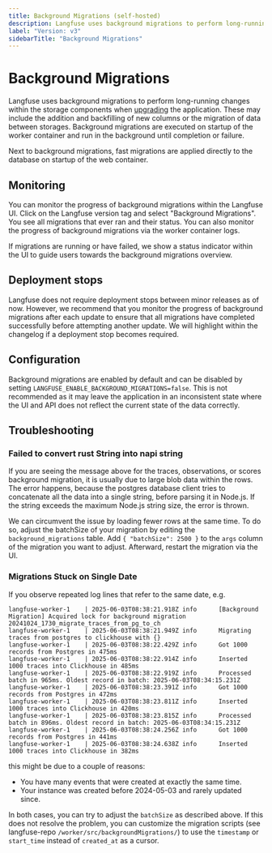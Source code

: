 ```yaml
---
title: Background Migrations (self-hosted)
description: Langfuse uses background migrations to perform long-running changes within the storage components when upgrading the application.
label: "Version: v3"
sidebarTitle: "Background Migrations"
---
```


# Background Migrations

Langfuse uses background migrations to perform long-running changes within the storage components when [upgrading](/self-hosting/upgrade) the application.
These may include the addition and backfilling of new columns or the migration of data between storages.
Background migrations are executed on startup of the worker container and run in the background until completion or failure.

Next to background migrations, fast migrations are applied directly to the database on startup of the web container.

## Monitoring

You can monitor the progress of background migrations within the Langfuse UI.
Click on the Langfuse version tag and select "Background Migrations".
You see all migrations that ever ran and their status.
You can also monitor the progress of background migrations via the worker container logs.

If migrations are running or have failed, we show a status indicator within the UI to guide users towards the background migrations overview.

## Deployment stops

Langfuse does not require deployment stops between minor releases as of now.
However, we recommend that you monitor the progress of background migrations after each update to ensure that all migrations have completed successfully before attempting another update.
We will highlight within the changelog if a deployment stop becomes required.

## Configuration

Background migrations are enabled by default and can be disabled by setting `LANGFUSE_ENABLE_BACKGROUND_MIGRATIONS=false`. This is not recommended as it may leave the application in an inconsistent state where the UI and API does not reflect the current state of the data correctly.

## Troubleshooting

### Failed to convert rust String into napi string

If you are seeing the message above for the traces, observations, or scores background migration, it is usually due to large blob data within the rows.
The error happens, because the postgres database client tries to concatenate all the data into a single string, before parsing it in Node.js.
If the string exceeds the maximum Node.js string size, the error is thrown.

We can circumvent the issue by loading fewer rows at the same time.
To do so, adjust the batchSize of your migration by editing the `background_migrations` table.
Add `{ "batchSize": 2500 }` to the `args` column of the migration you want to adjust.
Afterward, restart the migration via the UI.

### Migrations Stuck on Single Date

If you observe repeated log lines that refer to the same date, e.g.

```
langfuse-worker-1    | 2025-06-03T08:38:21.918Z info      [Background Migration] Acquired lock for background migration 20241024_1730_migrate_traces_from_pg_to_ch
langfuse-worker-1    | 2025-06-03T08:38:21.949Z info      Migrating traces from postgres to clickhouse with {}
langfuse-worker-1    | 2025-06-03T08:38:22.429Z info      Got 1000 records from Postgres in 475ms
langfuse-worker-1    | 2025-06-03T08:38:22.914Z info      Inserted 1000 traces into Clickhouse in 485ms
langfuse-worker-1    | 2025-06-03T08:38:22.919Z info      Processed batch in 965ms. Oldest record in batch: 2025-06-03T08:34:15.231Z
langfuse-worker-1    | 2025-06-03T08:38:23.391Z info      Got 1000 records from Postgres in 472ms
langfuse-worker-1    | 2025-06-03T08:38:23.811Z info      Inserted 1000 traces into Clickhouse in 420ms
langfuse-worker-1    | 2025-06-03T08:38:23.815Z info      Processed batch in 896ms. Oldest record in batch: 2025-06-03T08:34:15.231Z
langfuse-worker-1    | 2025-06-03T08:38:24.256Z info      Got 1000 records from Postgres in 441ms
langfuse-worker-1    | 2025-06-03T08:38:24.638Z info      Inserted 1000 traces into Clickhouse in 382ms
```

this might be due to a couple of reasons:

- You have many events that were created at exactly the same time.
- Your instance was created before 2024-05-03 and rarely updated since.

In both cases, you can try to adjust the `batchSize` as described above.
If this does not resolve the problem, you can customize the migration scripts (see langfuse-repo `/worker/src/backgroundMigrations/`) to use the `timestamp` or `start_time` instead of `created_at` as a cursor.
